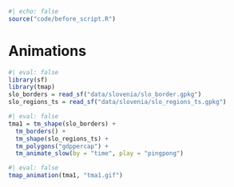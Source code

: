 ```r
#| echo: false
source("code/before_script.R")
```

# Animations {#sec-animations}

<!-- tmap animations are a set of raster graphic images stitched together -->

```r
#| eval: false
library(sf)
library(tmap)
slo_borders = read_sf("data/slovenia/slo_border.gpkg")
slo_regions_ts = read_sf("data/slovenia/slo_regions_ts.gpkg")
```

```r
#| eval: false
tma1 = tm_shape(slo_borders) +
  tm_borders() +
  tm_shape(slo_regions_ts) +
  tm_polygons("gdppercap") +
  tm_animate_slow(by = "time", play = "pingpong")
```

```r
#| eval: false
tmap_animation(tma1, "tma1.gif")
```

